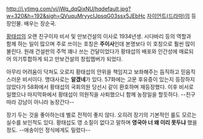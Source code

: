 http://i.ytimg.com/vi/jWq_dqQixNU/hqdefault.jpg?w=320&h=192&sigh=QVuquMryycIJpsqG03ssx5JEbHc
[[자이언트(드라마)]]의 등장인물. 배우는 장순국.

[[황태섭]]의 오랜 친구이자 비서 및 만보건설의 이사로 1934년생. 시다바리 등의 역할과 함께 하는 일이 많으며 주로 쓰이는 호칭은 '''주이사'''인데 본명보다 이 호칭으로 훨씬 많이 불린다. 원래 건설판의 주먹 꽤나 쓰는 건달이었다가 황태섭의 배포와 인간성에 매료되어 의기투합하게 되고 만보건설의 창립멤버가 되었다. 

아무리 어려움이 닥쳐도 오로지 황태섭의 안위을 책임지고 보좌해주는 듬직하고 믿음직스러운 비서이다. 명대사로는 '''알겠네'''가 있다. 57화에는 고문 후유증이 있는지 등장하지 않았다가 58화에서 황태섭의 국회의원 당선시 같이 환호하며 재등장했다. 이후 비서로 일했으나 마지막화에서 황태섭이 의원직을 사퇴했으니 함께 농장일을 할듯하다. --친구따라 강남이 아니라 농장간다--

장기 두는 것을 좋아하는데 별로 전적이 좋지 않다. 오히려 장기의 기본적인 룰도 모르는 실수를 보인적도 있다. 황태섭도 영 소질이 없다고 말하며 '''영국아 너 왜 이리 못두냐''' 했을정도. --애송이인 정식에게도 밀렸다--
